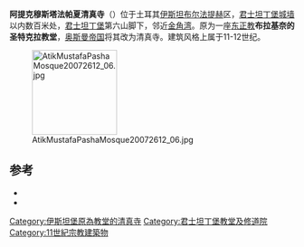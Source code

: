 {{Infobox religious building
| building_name         = 阿提克穆斯塔法帕夏清真寺<br />Atik Mustafa Paşa Camii
| image                 = AtikMustafaPashaMosque20072612 02.jpg
| image_size            = 250px
| location              = 土耳其[[伊斯坦布尔|伊斯坦布尔]][[法提赫|法提赫]]区
| geo                   = {{coord|41|02|18.96|N|28|56|38.40|E|}}
| religious_affiliation = [[伊斯兰教逊尼派|伊斯兰教逊尼派]]
| consecration_year     = 1509-1512
| architecture_type     = 希腊十字平面
| architecture_style    = 拜占庭 
| year_completed        = 1059 
| minaret_quantity      = 1
}}
'''阿提克穆斯塔法帕夏清真寺'''（{{lang-tr|Atik Mustafa Paşa Camii}}）位于土耳其[[伊斯坦布尔|伊斯坦布尔]][[法提赫|法提赫]]区，[[君士坦丁堡城墙|君士坦丁堡城墙]]以内数百米处，[[君士坦丁堡|君士坦丁堡]]第六山脚下，邻近[[金角湾|金角湾]]。原为一座[[东正教|东正教]]'''布拉基奈的圣特克拉教堂'''，[[奥斯曼帝国|奥斯曼帝国]]将其改为清真寺。建筑风格上属于11-12世纪。

[[File:AtikMustafaPashaMosque20072612_06.jpg|150px]]

==参考==
{{reflist|2}}
*{{cite book
 | last=Van Millingen
 | first= Alexander
 | authorlink= 
 | title=Byzantine Churches of Constantinople
 | url=https://archive.org/details/byzantinechurche014623mbp
 | publisher=MacMillan & Co
 | location = London
 | year=1912
}}
*{{cite book
 | last=Janin
 | first= Raymond
 | authorlink=
 | title=La Géographie ecclésiastique de l'Empire byzantin. 1. Part: Le Siège de Constantinople et le Patriarcat Oecuménique. 3rd Vol. : Les Églises et les Monastères
 | publisher=Institut Français d'Études Byzantines
 | location=Paris
 | language=fr
 | year=1953
}}
{{土耳其清真寺}}

[[Category:伊斯坦堡原為教堂的清真寺|Category:伊斯坦堡原為教堂的清真寺]]
[[Category:君士坦丁堡教堂及修道院|Category:君士坦丁堡教堂及修道院]]
[[Category:11世紀宗教建築物|Category:11世紀宗教建築物]]